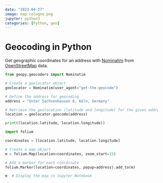 ```yaml
---
date: "2023-04-27"
image: map-cologne.png
jupyter: python3
categories: [Python, geo]
---
```


# Geocoding in Python

Get geographic coordinates for an address with [Nominatim](https://nominatim.org/) from [OpenStreetMap](https://www.openstreetmap.org/#map=6/51.330/10.453) data.

```python
from geopy.geocoders import Nominatim

# Create a geolocator object
geolocator = Nominatim(user_agent="get-the-geocode")

# Define the address for geocoding
address = "Unter Sachsenhausen 6, Köln, Germany"

# Retrieve the geolocation (latitude and longitude) for the given address
location = geolocator.geocode(address)

print((location.latitude, location.longitude))
```

```python
import folium

coordinates = [location.latitude, location.longitude]

# Create a map object
m = folium.Map(location=coordinates, zoom_start=15)

# Add a marker for each coordinate
folium.Marker(location=coordinates, popup=address).add_to(m)

m  # Display the map in Jupyter Notebook
```
